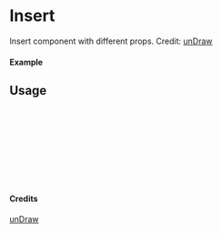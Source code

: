 
<Meta of={Insert} title="unDraw/Insert" />

# Insert

Insert component with different props.
Credit: [unDraw](https://undraw.co/illustrations)

#### Example

<Canvas of={Insert.Primary} />

## Usage

```ts
import { Insert } from "yadl-ui";

const Example = () => {
  return (
      <Insert />
  );
};

export default Example;
```

#### Credits
[unDraw](https://undraw.co/illustrations)
